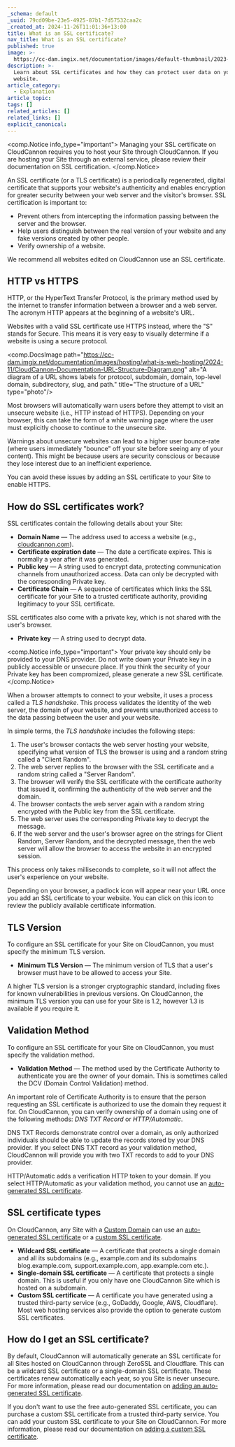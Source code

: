 ```yaml
---
_schema: default
_uuid: 79cd09be-23e5-4925-87b1-7d57532caa2c
_created_at: 2024-11-26T11:01:36+13:00
title: What is an SSL certificate?
nav_title: What is an SSL certificate?
published: true
image: >-
  https://cc-dam.imgix.net/documentation/images/default-thumbnail/2023-Q4/CloudCannon-Documentation-Thumbnail.png
description: >-
  Learn about SSL certificates and how they can protect user data on your
  website.
article_category:
  - Explanation
article_topic:
tags: []
related_articles: []
related_links: []
explicit_canonical:
---
```

<comp.Notice info_type="important">
  Managing your SSL certificate on CloudCannon requires you to host your Site through CloudCannon. If you are hosting your Site through an external service, please review their documentation on SSL certification.
</comp.Notice>

An SSL certificate (or a TLS certificate) is a periodically regenerated, digital certificate that supports your website's authenticity and enables encryption for greater security between your web server and the visitor's browser. SSL certification is important to:

* Prevent others from intercepting the information passing between the server and the browser.
* Help users distinguish between the real version of your website and any fake versions created by other people.
* Verify ownership of a website.

We recommend all websites edited on CloudCannon use an SSL certificate.

## HTTP vs HTTPS

HTTP, or the HyperText Transfer Protocol, is the primary method used by the internet to transfer information between a browser and a web server. The acronym HTTP appears at the beginning of a website's URL.

Websites with a valid SSL certificate use HTTPS instead, where the "S" stands for Secure. This means it is very easy to visually determine if a website is using a secure protocol.

<comp.DocsImage path="https://cc-dam.imgix.net/documentation/images/hosting/what-is-web-hosting/2024-11/CloudCannon-Documentation-URL-Structure-Diagram.png" alt="A diagram of a URL shows labels for protocol, subdomain, domain, top-level domain, subdirectory, slug, and path." title="The structure of a URL" type="photo"/>

Most browsers will automatically warn users before they attempt to visit an unsecure website (i.e., HTTP instead of HTTPS). Depending on your browser, this can take the form of a white warning page where the user must explicitly choose to continue to the unsecure site.

Warnings about unsecure websites can lead to a higher user bounce-rate (where users immediately "bounce" off your site before seeing any of your content). This might be because users are security conscious or because they lose interest due to an inefficient experience.

You can avoid these issues by adding an SSL certificate to your Site to enable HTTPS.

## How do SSL certificates work?

SSL certificates contain the following details about your Site:

* **Domain Name** — The address used to access a website (e.g., [cloudcannon.com](https://cloudcannon.com/)).
* **Certificate expiration date** — The date a certificate expires. This is normally a year after it was generated.
* **Public key** — A string used to encrypt data, protecting communication channels from unauthorized access. Data can only be decrypted with the corresponding Private key.
* **Certificate Chain** — A sequence of certificates which links the SSL certificate for your Site to a trusted certificate authority, providing legitimacy to your SSL certificate.

SSL certificates also come with a private key, which is not shared with the user's browser.

* **Private key** — A string used to decrypt data.

<comp.Notice info_type="important">
  Your private key should only be provided to your DNS provider. Do not write down your Private key in a publicly accessible or unsecure place. If you think the security of your Private key has been compromized, please generate a new SSL certificate.
</comp.Notice>

When a browser attempts to connect to your website, it uses a process called a *TLS handshake*. This process validates the identity of the web server, the domain of your website, and prevents unauthorized access to the data passing between the user and your website.

In simple terms, the *TLS handshake* includes the following steps:

1. The user's browser contacts the web server hosting your website, specifying what version of TLS the browser is using and a random string called a "Client Random".
2. The web server replies to the browser with the SSL certificate and a random string called a "Server Random".
3. The browser will verify the SSL certificate with the certificate authority that issued it, confirming the authenticity of the web server and the domain.
4. The browser contacts the web server again with a random string encrypted with the Public key from the SSL certificate.
5. The web server uses the corresponding Private key to decrypt the message.
6. If the web server and the user's browser agree on the strings for Client Random, Server Random, and the decrypted message, then the web server will allow the browser to access the website in an encrypted session.

This process only takes milliseconds to complete, so it will not affect the user's experience on your website.

Depending on your browser, a padlock icon will appear near your URL once you add an SSL certificate to your website. You can click on this icon to review the publicly available certificate information.

## TLS Version

To configure an SSL certificate for your Site on CloudCannon, you must specify the minimum TLS version.

* **Minimum TLS Version** — The minimum version of TLS that a user's browser must have to be allowed to access your Site.

A higher TLS version is a stronger cryptographic standard, including fixes for known vulnerabilities in previous versions. On CloudCannon, the minimum TLS version you can use for your Site is 1.2, however 1.3 is available if you require it.

## Validation Method

To configure an SSL certificate for your Site on CloudCannon, you must specify the validation method.

* **Validation Method** — The method used by the Certificate Authority to authenticate you are the owner of your domain. This is sometimes called the DCV (Domain Control Validation) method.

An important role of Certificate Authority is to ensure that the person requesting an SSL certificate is authorized to use the domain they request it for. On CloudCannon, you can verify ownership of a domain using one of the following methods: *DNS TXT Record* or *HTTP/Automatic*.

DNS TXT Records demonstrate control over a domain, as only authorized individuals should be able to update the records stored by your DNS provider. If you select DNS TXT record as your validation method, CloudCannon will provide you with two TXT records to add to your DNS provider.

HTTP/Automatic adds a verification HTTP token to your domain. If you select HTTP/Automatic as your validation method, you cannot use an [auto-generated SSL certificate](/documentation/articles/https-support-for-your-sites-hosted-on-cloudcannon/).

## SSL certificate types

On CloudCannon, any Site with a [Custom Domain](/documentation/articles/what-is-a-custom-domain/) can use an [auto-generated SSL certificate](/documentation/articles/https-support-for-your-sites-hosted-on-cloudcannon/) or a [custom SSL certificate](/documentation/articles/add-a-custom-ssl-certificate/).

* **Wildcard SSL certificate** — A certificate that protects a single domain and all its subdomains (e.g., example.com and its subdomains blog.example.com, support.example.com, app.example.com etc.).
* **Single-domain SSL certificate** — A certificate that protects a single domain. This is useful if you only have one CloudCannon Site which is hosted on a subdomain.
* **Custom SSL certificate** — A certificate you have generated using a trusted third-party service (e.g., GoDaddy, Google, AWS, Cloudflare). Most web hosting services also provide the option to generate custom SSL certificates.

## How do I get an SSL certificate?

By default, CloudCannon will automatically generate an SSL certificate for all Sites hosted on CloudCannon through ZeroSSL and Cloudflare. This can be a wildcard SSL certificate or a single-domain SSL certificate. These certificates renew automatically each year, so you Site is never unsecure. For more information, please read our documentation on [adding an auto-generated SSL certificate](/documentation/articles/https-support-for-your-sites-hosted-on-cloudcannon/).

If you don't want to use the free auto-generated SSL certificate, you can purchase a custom SSL certificate from a trusted third-party service. You can add your custom SSL certificate to your Site on CloudCannon. For more information, please read our documentation on [adding a custom SSL certificate](/documentation/articles/add-a-custom-ssl-certificate/).